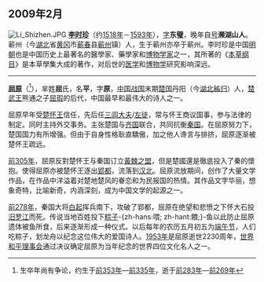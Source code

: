 == 2009年2月 ==
[[File:Li_Shizhen.JPG|thumb]]
'''[[李时珍|李时珍]]'''（约[[1518年|1518年]]－[[1593年|1593年]]），[[表字|字]]'''东璧'''，晚年自[[号|号]]'''濒湖山人'''。蕲州（今[[湖北|湖北]]省[[黄冈|黄冈]]市[[蕲春|蕲春]]县[[蕲州|蕲州]]镇）人，生于蕲州亦卒于蕲州。李时珍是中国[[明朝|明朝]]也是中国历史上最著名的醫學家、藥學家和[[博物学家|博物学家]]之一，其所著的《[[本草纲目|本草纲目]]》是本草學集大成的著作，对后世的[[医学|医学]]和[[博物学|博物学]]研究影响深远。

----


'''[[屈原|屈原]]'''（{{bd|约前340年||约前278年|catIdx=Qu, Yuan}}<ref>生卒年尚有争论，约生于[[前353年|前353年]]—[[前335年|前335年]]，逝于[[前283年|前283年]]—[[前269年|前269年]]</ref>），芈姓'''屈'''氏，名'''平'''，字'''原'''，[[中国|中国]][[战国|战国]]末期[[楚国|楚国]]丹阳（今[[湖北|湖北]][[秭归|秭归]]）人，[[楚武王|楚武王]]熊通之子[[屈瑕|屈瑕]]的后代，中国最早和最伟大的诗人之一。

屈原早年受[[楚怀王|楚怀王]]信任，先后任[[三闾大夫|三闾大夫]]/[[左徒|左徒]]，常与怀王商议国事，参与法律的制定。同时主持外交事务。主张楚国与[[田齐|齐国]]联合，共同抗衡[[秦国|秦国]]。在屈原努力下，楚国国力有所增强。但由于自身性格耿直驕傲，加之他人谗言与排挤，屈原逐渐被楚怀王疏远。

[[前305年|前305年]]，屈原反對楚怀王与秦国订立[[秦楚黃棘之盟|黃棘之盟]]，但是楚國還是徹底投入了秦的懷抱。使得屈原亦被楚怀王逐出[[郢都|郢都]]，流落到[[汉北|汉北]]。屈原流放期间，创作了大量文学作品，在作品中洋溢着对楚地楚风的眷恋和为民报国的热情。其作品文字华丽，想象奇特，比喻新奇，内涵深刻，成为中国文学的起源之一。

[[前278年|前278年]]，秦国大将[[白起|白起]]挥兵南下，攻破了郢都，屈原在绝望和悲愤之下怀大石投[[汨罗江|汨罗江]]而死。传说当地百姓投下[[粽子|粽子]]-{zh-hans:喂; zh-hant:餵;}-鱼以此防止屈原遗体被鱼所食，后来逐渐形成一种仪式。以后每年的农历五月初五为[[端午节|端午节]]，人们吃粽子，划龙舟以纪念这位伟大的爱国诗人。[[1953年|1953年]]是屈原逝世2230周年，[[世界和平理事会|世界和平理事会]]通过决议确定屈原为当年纪念的世界四位文化名人之一。

<references/>